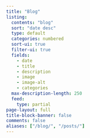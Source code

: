 ```yaml
---
title: "Blog"
listing:
  contents: "blog"
  sort: "date desc"
  type: default
  categories: numbered
  sort-ui: true
  filter-ui: true
  fields:
    - date
    - title
    - description
    - image
    - image-alt
    - categories
  max-description-length: 250
  feed:
    type: partial
page-layout: full
title-block-banner: false
comments: false
aliases: ["/blog/", "/posts/"]
---
```

